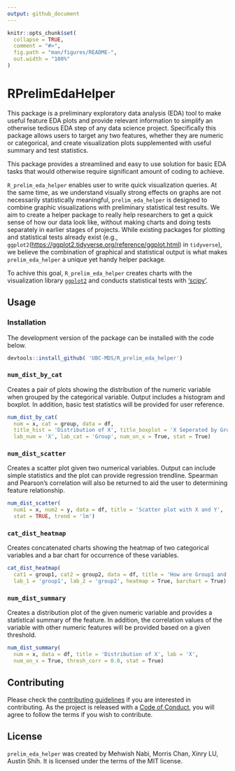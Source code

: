 ```yaml
---
output: github_document
---
```


<!-- README.md is generated from README.Rmd. Please edit that file -->

```r
knitr::opts_chunk$set(
  collapse = TRUE,
  comment = "#>",
  fig.path = "man/figures/README-",
  out.width = "100%"
)
```

# RPrelimEdaHelper

<!-- badges: start -->

<!-- badges: end -->

This package is a preliminary exploratory data analysis (EDA) tool to make useful feature EDA plots and provide relevant information to simplify an otherwise tedious EDA step of any data science project. Specifically this package allows users to target any two features, whether they are numeric or categorical, and create visualization plots supplemented with useful summary and test statistics.

This package provides a streamlined and easy to use solution for basic EDA tasks that would otherwise require significant amount of coding to achieve.

`R_prelim_eda_helper` enables user to write quick visualization queries. At the same time, as we understand visually strong effects on graphs are not necessarily statistically meaningful, `prelim_eda_helper` is designed to combine graphic visualizations with preliminary statistical test results. We aim to create a helper package to really help researchers to get a quick sense of how our data look like, without making charts and doing tests separately in earlier stages of projects. While existing packages for plotting and statistical tests already exist (e.g., `ggplot2`(<https://ggplot2.tidyverse.org/reference/ggplot.html>) in `tidyverse`), we believe the combination of graphical and statistical output is what makes `prelim_eda_helper` a unique yet handy helper package.

To achive this goal, `R_prelim_eda_helper` creates charts with the visualization library [`ggplot2`](https://ggplot2.tidyverse.org/reference/ggplot.html) and conducts statistical tests with ['scipy'](https://scipy.org/).

## Usage

### Installation

The development version of the package can be installed with the code below.

``` r
devtools::install_github( 'UBC-MDS/R_prelim_eda_helper')
```

### `num_dist_by_cat`

Creates a pair of plots showing the distribution of the numeric variable when grouped by the categorical variable. Output includes a histogram and boxplot. In addition, basic test statistics will be provided for user reference.

``` r
num_dist_by_cat(
  num = x, cat = group, data = df,
  title_hist = 'Distribution of X', title_boxplot = 'X Seperated by Group',
  lab_num = 'X', lab_cat = 'Group', num_on_x = True, stat = True)
```

### `num_dist_scatter`

Creates a scatter plot given two numerical variables. Output can include simple statistics and the plot can provide regression trendline. Spearman and Pearson's correlation will also be returned to aid the user to determining feature relationship.

``` r
num_dist_scatter(
  num1 = x, num2 = y, data = df, title = 'Scatter plot with X and Y', 
  stat = TRUE, trend = 'lm')
```

### `cat_dist_heatmap`

Creates concatenated charts showing the heatmap of two categorical variables and a bar chart for occurrence of these variables.

``` r
cat_dist_heatmap(
  cat1 = group1, cat2 = group2, data = df, title = 'How are Group1 and Group2 distributed?',
  lab_1 = 'group1', lab_2 = 'group2', heatmap = True, barchart = True)
```

### `num_dist_summary`

Creates a distribution plot of the given numeric variable and provides a statistical summary of the feature. In addition, the correlation values of the variable with other numeric features will be provided based on a given threshold.

``` r
num_dist_summary(
  num = x, data = df, title = 'Distribution of X', lab = 'X',
  num_on_x = True, thresh_corr = 0.0, stat = True)
```

## Contributing

Please check the [contributing guidelines](https://github.com/UBC-MDS/R_Prelim_Eda_Helper/blob/main/.github/CONTRIBUTING.md) if you are interested in contributing. As the project is released with a [Code of Conduct](https://github.com/UBC-MDS/R_Prelim_Eda_Helper/blob/main/CODE_OF_CONDUCT.md), you will agree to follow the terms if you wish to contribute.

## License

`prelim_eda_helper` was created by Mehwish Nabi, Morris Chan, Xinry LU, Austin Shih. It is licensed under the terms of the MIT license.

